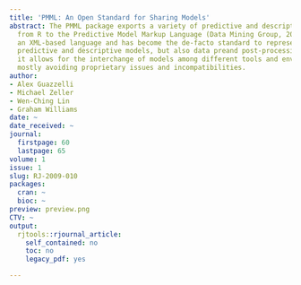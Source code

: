 ```yaml
---
title: 'PMML: An Open Standard for Sharing Models'
abstract: The PMML package exports a variety of predictive and descriptive models
  from R to the Predictive Model Markup Language (Data Mining Group, 2008). PMML is
  an XML-based language and has become the de-facto standard to represent not only
  predictive and descriptive models, but also data preand post-processing. In so doing,
  it allows for the interchange of models among different tools and environments,
  mostly avoiding proprietary issues and incompatibilities.
author:
- Alex Guazzelli
- Michael Zeller
- Wen-Ching Lin
- Graham Williams
date: ~
date_received: ~
journal:
  firstpage: 60
  lastpage: 65
volume: 1
issue: 1
slug: RJ-2009-010
packages:
  cran: ~
  bioc: ~
preview: preview.png
CTV: ~
output:
  rjtools::rjournal_article:
    self_contained: no
    toc: no
    legacy_pdf: yes

---
```

